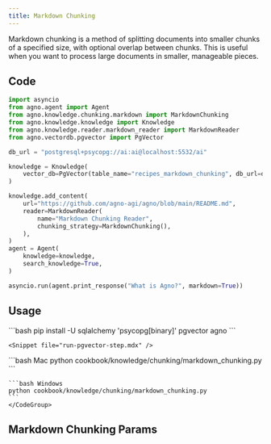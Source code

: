 ```yaml
---
title: Markdown Chunking
---
```


Markdown chunking is a method of splitting documents into smaller chunks of a specified size, with optional overlap between chunks. This is useful when you want to process large documents in smaller, manageable pieces.

## Code

```python
import asyncio
from agno.agent import Agent
from agno.knowledge.chunking.markdown import MarkdownChunking
from agno.knowledge.knowledge import Knowledge
from agno.knowledge.reader.markdown_reader import MarkdownReader
from agno.vectordb.pgvector import PgVector

db_url = "postgresql+psycopg://ai:ai@localhost:5532/ai"

knowledge = Knowledge(
    vector_db=PgVector(table_name="recipes_markdown_chunking", db_url=db_url),
)

knowledge.add_content(
    url="https://github.com/agno-agi/agno/blob/main/README.md",
    reader=MarkdownReader(
        name="Markdown Chunking Reader",
        chunking_strategy=MarkdownChunking(),
    ),
)
agent = Agent(
    knowledge=knowledge,
    search_knowledge=True,
)

asyncio.run(agent.print_response("What is Agno?", markdown=True))

```
## Usage

<Steps>
  <Snippet file="create-venv-step.mdx" />

  <Step title="Install libraries">
    ```bash
    pip install -U sqlalchemy 'psycopg[binary]' pgvector agno
    ```
  </Step>


    <Snippet file="run-pgvector-step.mdx" />

  <Step title="Run Agent">
    <CodeGroup>
    ```bash Mac
    python cookbook/knowledge/chunking/markdown_chunking.py
    ```

    ```bash Windows
    python cookbook/knowledge/chunking/markdown_chunking.py 
    ```
    </CodeGroup>
  </Step>
</Steps>

## Markdown Chunking Params

<Snippet file="chunking-markdown.mdx" />
